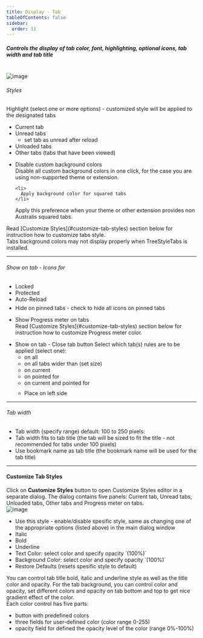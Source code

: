 ```yaml
---
title: Display - Tab
tableOfContents: false
sidebar:
  order: 11
---
```



#####  Controls the display of tab color, font, highlighting, optional icons, tab width and tab title

<br/>

<Image class="help-img" src={displayTab} alt="image" />

<div class="topic">
  <h6>Styles</h6>
  Highlight (select one or more options) - customized style will be applied to the designated
  tabs
  <ul class="list-disc pl-8">
    <li>Current tab</li>
    <li>
      <span class="default">Unread tabs</span>
      <ul class="square list-disc pl-8">
        <li>set tab as unread after reload</li>
      </ul>
    </li>
    <li><span class="default">Unloaded tabs</span></li>
    <li>Other tabs (tabs that have been viewed)</li>
  </ul>
  <ul class="list-disc pl-8">
    <li>
      Disable custom background colors
    </li>

<aside aria-label="Note" class="starlight-aside starlight-aside--note">
  Disable all custom background colors in one click, for the case you are using
  non-supported theme or extension.
</aside>

    <li>
      Apply background color for squared tabs
    </li>

<aside aria-label="Note" class="starlight-aside starlight-aside--note">
  Apply this preference when your theme or other extension provides non Australis
  squared tabs.
</aside>

  </ul>
  Read [Customize Styles](#customize-tab-styles)
  section below for instruction how to customize tabs style.
</div>
<div class="topic">
  Tabs background colors may not display properly when TreeStyleTabs is installed.
</div>

---
<div class="topic">
  <h6>Show on tab - Icons for</h6>
  <ul class="list-disc pl-8">
    <li class="default">Locked</li>
    <li class="default">Protected</li>
    <li class="default" style="margin-bottom: 6px">Auto-Reload</li>
    <li class="default">Hide on pinned tabs - check to hide all icons on pinned tabs</li>
  </ul>
</div>

<div class="topic">
  <ul class="list-disc pl-8">
    <li>
      <span class="default">Show Progress meter on tabs</span><br />
      Read
      [Customize Styles](#customize-tab-styles)
      section below for instruction how to customize Progress meter color.
    </li>
  </ul>
</div>

<div class="topic">
  <ul class="list-disc pl-8">
    <li>
      <span class="default">Show on tab - Close tab button</span>
      Select which tab(s) rules are to be applied (select one):
      <ul class="list-disc pl-8">
        <li><span class="default">on all</span></li>
        <li>on all tabs wider than (set size)</li>
        <li>on current</li>
        <li>on pointed for</li>
        <li>on current and pointed for</li>
        <li style="margin-top: 10px">Place on left side</li>
      </ul>
    </li>
  </ul>
</div>

---
<div class="topic">
  <h6>Tab width</h6>
  <ul class="list-disc pl-8">
    <li>
      Tab width (specify range) <span class="default">default: 100 to 250 pixels</span>:
    </li>
    <li>
      Tab width fits to tab title (the tab will be sized to fit the title - not recommended
      for tabs under 100 pixels)
    </li>
    <li>Use bookmark name as tab title (the bookmark name will be used for the tab title)</li>
  </ul>
</div>

---
#### Customize Tab Styles
<div class="topic">
  <a name="customize-tab-styles"></a>
  Click on <b>Customize Styles</b> button to open Customize Styles editor in a separate
  dialog. The dialog contains five panels: Current tab, Unread tabs, Unloaded tabs, Other tabs
  and Progress meter on tabs.
</div>

<Image class="help-img" src={displayTabStyles} alt="image" />

<div class="topic">
  <ul class="list-disc pl-8">
    <li>
      Use this style - enable/disable spesific style, same as changing one of the appropriate
      options (listed above) in the main dialog window
    </li>
    <li>Italic</li>
    <li>Bold</li>
    <li>Underline</li>
    <li>Text Color: select color and specify opacity `(100%)`</li>
    <li>Background Color: select color and specify opacity `(100%)`</li>
    <li>Restore Defaults (resets spesific style to default)</li>
  </ul>
  <aside aria-label="Note" class="starlight-aside starlight-aside--note">
    You can control tab title bold, italic and underline style as well as the title color
    and opacity. For the tab background, you can control color and opacity, set different
    colors and opacity on tab bottom and top to get nice gradient effect of the color.<br />
    Each color control has five parts:
    <ul class="list-disc pl-8">
      <li>button with predefined colors</li>
      <li>three fields for user-defined color (color range 0-255)</li>
      <li>opacity field for defined the opacity level of the color (range 0%-100%)</li>
    </ul>
  </aside>
</div>
